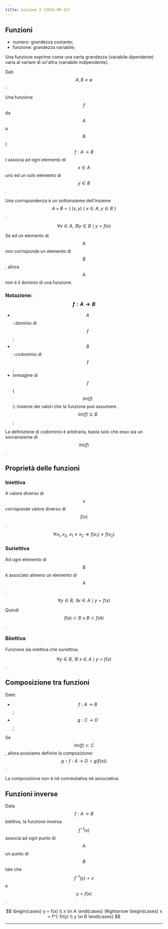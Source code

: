 ```yaml
---
title: Lezione 3 (2024-09-12)
---
```



## Funzioni

- numero: grandezza costante;
- funzione: grandezza variabile;

Una funzione esprime come una certa grandezza (variabile dipendente) varia al
variare di un'altra (variabile indipendente).

Dati $$A,B \neq \emptyset$$:

Una funzione $$f$$ da $$A$$ a $$B$$ ($$f: A \to B$$) associa ad ogni elemento di
$$x \in A$$ uno ed un solo elemento di $$y \in B$$.

Una corrispondenza è un sottoinsieme dell'insieme
$$A \times B = \{ \ (x,y) \mid x \in A, \ y \in B \ \}$$.

$$
\forall x \in A, \ \exists! y \in B \mid y = f(x)
$$

Se ad un elemento di $$A$$ non corrisponde un elemento di $$B$$, allora $$A$$
non è il dominio di una funzione.

### Notazione: $$f: A \to B$$

- $$A$$: dominio di $$f$$;
- $$B$$: codominio di $$f$$;
- immagine di $$f$$ ($$Im(f)$$): insieme dei valori che la funzione può
  assumere. $$Im(f) \subseteq B$$;

La definizione di codominio è arbitraria, basta solo che esso sia un
sovrainsieme di $$Im(f)$$.

## Proprietà delle funzioni

### Iniettiva

A valore diverso di $$x$$ corrisponde valore diverso di $$f(x)$$.

$$
\forall x_1,x_2, \ x_1 \neq x_2 \Rightarrow f(x_1) \neq f(x_2)
$$

### Suriettiva

Ad ogni elemento di $$B$$ è associato almeno un elemento di $$A$$.

$$
\forall y \in B, \ \exists x \in A \mid y = f(x)
$$

Quindi $$f(a) \subset B \land B \subset f(A)$$.

### Biiettiva

Funzione sia iniettiva che suriettiva.

$$\forall y \in B, \ \exists! \ x \in A \mid y = f(x)$$.

## Composizione tra funzioni

Date:

- $$f: A \to B$$;
- $$g: C \to D$$;

Se $$Im(f) \subset C$$, allora possiamo definire la composizione:
$$g \circ f: A \to D = g(f(x))$$.

La composizione non è nè commutativa nè associativa.

## Funzioni inverse

Data $$f: A \to B$$ biettiva, la funzione inversa $$f^{-1}(x)$$ associa ad ogni
punto di $$A$$ un punto di $$B$$ tale che $$f^{-1}(y) = x$$ e $$y = f(x)$$.

$$
\begin{cases}
y = f(x) \\
x \in A
\end{cases}
\Rightarrow
\begin{cases}
x = f^{-1}(y) \\
y \in B
\end{cases}
$$

---

<CardGrid>
  <LinkCard
    title="Appunti di Andrea"
    href="https://drive.google.com/file/d/1UvZWdK31RydMakWWjiDx52XiyAW2n7F4/view"
  />
</CardGrid>
